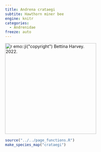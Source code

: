 ```yaml
---
title: Andrena crataegi
subtite: Hawthorn miner bee
engine: knitr
categories:
  - Andrenidae
freeze: auto
---
```

[![`r emo::ji("copyright")` Bettina Harvey. 2022.](/files/no_bee.png){height=300}](https://inaturalist.ca/observations/121186330)

```r
source("../../page_functions.R")
make_species_map("crataegi")
```
